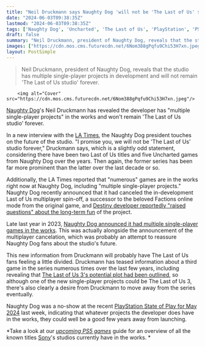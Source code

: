 ```yaml
---
title: "Neil Druckmann says Naughty Dog 'will not be 'The Last of Us' studio forever' as work on 'multiple single-player projects' continues after a multiplayer project was canned"
date: "2024-06-03T09:38:35Z"
lastmod: "2024-06-03T09:38:35Z"
tags: ['Naughty Dog', 'Uncharted', 'The Last of Us', 'PlayStation', 'PS5', 'PlayStation State of Play', 'Destiny']
draft: false
summary: "Neil Druckmann, president of Naughty Dog, reveals that the studio has multiple single-player projects in development and will not remain 'The Last of Us studio' forever."
images: ["https://cdn.mos.cms.futurecdn.net/6Nom388gPqfu9Chi53H7xn.jpeg"]
layout: PostSimple
---
```

> Neil Druckmann, president of Naughty Dog, reveals that the studio has multiple single-player projects in development and will not remain 'The Last of Us studio' forever.


        <img alt="Cover" src="https://cdn.mos.cms.futurecdn.net/6Nom388gPqfu9Chi53H7xn.jpeg"/>
        
[Naughty Dog](https://www.gamesradar.com/tag/naughty-dog/)'s Neil Druckmann has revealed the developer has "multiple single-player projects" in the works and won't remain 'The Last of Us studio' forever.

In a new interview with the [LA Times](https://www.latimes.com/l-a-influential/story/2024-06-02/neil-druckmann-the-last-of-us-video-game), the Naughty Dog president touches on the future of the studio. "I promise you, we will not be 'The Last of Us' studio forever," Druckmann says, which is a slightly odd statement, considering there have been two Last of Us titles and five Uncharted games from Naughty Dog over the years. Then again, the former series has been far more prominent than the latter over the last decade or so.

Additionally, the LA Times reported that "numerous" games are in the works right now at Naughty Dog, including "multiple single-player projects." Naughty Dog recently announced that it had canceled the in-development Last of Us multiplayer spin-off, a successor to the beloved Factions online mode from the original game, and [Destiny developer reportedly "raised questions" about the long-term fun](https://www.gamesradar.com/destiny-devs-reportedly-raised-questions-about-the-long-term-fun-of-last-of-us-multiplayer/) of the project.

Late last year in 2023, [Naughty Dog announced it had multiple single-player games in the works](https://www.gamesradar.com/naughty-dog-confirms-multiple-single-player-games-in-development-following-the-last-of-us-onlines-cancellation/). This was actually alongside the announcement of the multiplayer cancelation, which was probably an attempt to reassure Naughty Dog fans about the studio's future.

This new information from Druckmann will probably have The Last of Us fans feeling a little divided. Druckmann has teased information about a third game in the series numerous times over the last few years, including revealing that [The Last of Us 3's potential plot had been outlined](https://www.gamesradar.com/the-last-of-us-3-has-a-plot-outline-but-isnt-being-made-just-yet/), so although one of the new single-player projects could be The Last of Us 3, there's also clearly a desire from Druckmann to move away from the series eventually.

Naughty Dog was a no-show at the recent [PlayStation State of Play for May 2024](https://www.gamesradar.com/news/live/playstation-state-of-play-may-2024-live-coverage-everything-announced/) last week, indicating that whatever projects the developer does have in the works, they could well be a good few years away from launching.

*Take a look at our *[<em>upcoming PS5 games</em>](https://www.gamesradar.com/upcoming-ps5-games/)* guide for an overview of all the known titles [Sony](https://www.gamesradar.com/tag/sony/)'s studios currently have in the works. *
        